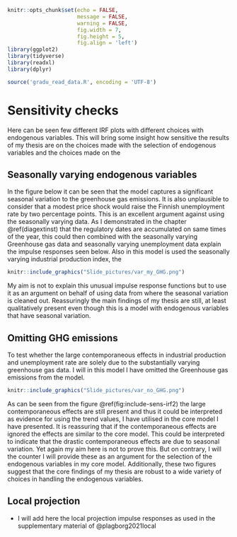 ```r
knitr::opts_chunk$set(echo = FALSE,
                      message = FALSE,
                      warning = FALSE,
                      fig.width = 7,
                      fig.height = 5,
                      fig.align = 'left')
library(ggplot2)
library(tidyverse)
library(readxl)
library(dplyr)

source('gradu_read_data.R', encoding = 'UTF-8')
```

# Sensitivity checks

Here can be seen few different IRF plots with different choices with endogenous variables. This will bring some insight how sensitive the results of my thesis are on the choices made with the selection of endogenous variables and the choices made on the

## Seasonally varying endogenous variables {#seasonapp}

In the figure below it can be seen that the model captures a significant seasonal variation to the greenhouse gas emissions. It is also unplausible to consider that a modest price shock would raise the Finnish unemployment rate by two percentage points. This is an excellent argument against using the seasonally varying data. As I demonstrated in the chapter \@ref(diagextinst) that the regulatory dates are accumulated on same times of the year, this could then combined with the seasonally varying Greenhouse gas data and seasonally varying unemployment data explain the impulse responses seen below. Also in this model is used the seasonally varying industrial production index, the 

```r

knitr::include_graphics("Slide_pictures/var_my_GHG.png")

```

My aim is not to explain this unusual impulse response functions but to use it as an argument on behalf of using data from where the seasonal variation is cleaned out. Reassuringly the main findings of my thesis are still, at least qualitatively present even though this is a model with endogenous variables that have seasonal variation.

## Omitting GHG emissions

To test whether the large contemporaneous effects in industrial production and unemployment rate are solely due to the substantially varying greenhouse gas data. I will in this model I have omitted the Greenhouse gas emissions from the model. 

```r

knitr::include_graphics("Slide_pictures/var_no_GHG.png")

```

As can be seen from the figure \@ref(fig:include-sens-irf2) the large contemporaneous effects are still present and thus it could be interpreted as evidence for using the trend values, I have utilised in the core model I have presented. It is reassuring that if the contemporaneous effects are ignored the effects are similar to the core model. This could be interpreted to indicate that the drastic contemporaneous effects are due to seasonal variation. Yet again my aim here is not to prove this. But on contrary, I will the counter I will provide these as an argument for the selection of the endogenous variables in my core model. Additionally, these two figures suggest that the core findings of my thesis are robust to a wide variety of choices in handling the endogenous variables.

## Local projection {#localprojapp}

 - I will add here the local projection impulse responses as used in the supplementary material of @plagborg2021local

\singlespacing
